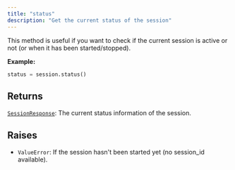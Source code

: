 ```yaml
---
title: "status"
description: "Get the current status of the session"
---
```




This method is useful if you want to check if the current session is active or not (or when it has been started/stopped).

**Example:**
```python
status = session.status()
```



## Returns

[`SessionResponse`](/sdk-reference/misc/sessionresponse): The current status information of the session.

## Raises

- `ValueError`: If the session hasn't been started yet (no session_id available).
